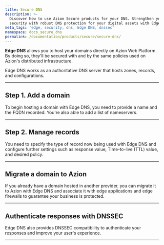```yaml
---
title: Secure DNS
description: >-
  Discover how to use Azion Secure products for your DNS. Strengthen your online
  security with robust DNS protection for your digital assets with Edge DNS.
meta_tags: 'edge, security, dns, Edge DNS, dnssec'
namespace: docs_secure_dns
permalink: /documentation/products/secure/secure-dns/
---
```



**Edge DNS** allows you to host your domains directly on Azion Web Platform. By doing so, they'll be secured with and by the same policies used on Azion's distributed infrastructure.

Edge DNS works as an authoritative DNS server that hosts zones, records, and configurations.

<LinkButton link="/en/documentation/products/secure/edge-dns/" label="go to Edge DNS reference" severity="secondary" />

---

## Step 1. Add a domain

To begin hosting a domain with Edge DNS, you need to provide a name and the FQDN recorded. You're also able to add a list of nameservers.

<LinkButton link="/en/documentation/products/guides/secure/edge-dns-configure-main-settings/" label="go to configure Edge DNS guide" severity="secondary" />

---

## Step 2. Manage records

You need to specify the type of record now being used with Edge DNS and configure further settings such as response value, Time-to-live (TTL) value, and desired policy.

<LinkButton link="/en/documentation/products/guides/secure/add-records/" label="go to add records guide" severity="secondary" />

---

## Migrate a domain to Azion

If you already have a domain hosted in another provider, you can migrate it to Azion with Edge DNS and associate it with edge applications and edge firewalls to guarantee your business is protected.

<LinkButton link="/en/documentation/products/guides/migrate-ns-to-azion/" label="go to migrate a NS guide" severity="secondary" />

---

## Authenticate responses with DNSSEC

Edge DNS also provides DNSSEC compatibility to authenticate your responses and improve your user's experience.

<LinkButton link="/en/documentation/products/guides/secure/activate-dnssec/" label="go to activate DNSSEC guide" severity="secondary" />

---

